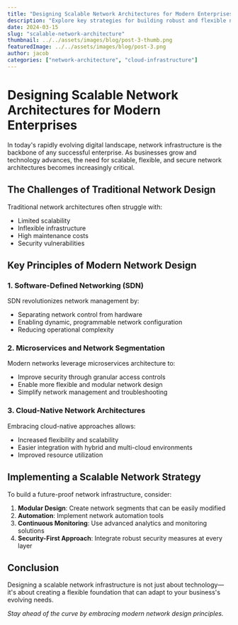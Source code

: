 ```yaml
---
title: "Designing Scalable Network Architectures for Modern Enterprises"
description: "Explore key strategies for building robust and flexible network infrastructures that can support growing business needs."
date: 2024-03-15
slug: "scalable-network-architecture"
thumbnail: ../../assets/images/blog/post-3-thumb.png
featuredImage: ../../assets/images/blog/post-3.png
author: jacob
categories: ["network-architecture", "cloud-infrastructure"]
---
```


# Designing Scalable Network Architectures for Modern Enterprises

In today's rapidly evolving digital landscape, network infrastructure is the backbone of any successful enterprise. As businesses grow and technology advances, the need for scalable, flexible, and secure network architectures becomes increasingly critical.

## The Challenges of Traditional Network Design

Traditional network architectures often struggle with:

- Limited scalability
- Inflexible infrastructure
- High maintenance costs
- Security vulnerabilities

## Key Principles of Modern Network Design

### 1. Software-Defined Networking (SDN)

SDN revolutionizes network management by:
- Separating network control from hardware
- Enabling dynamic, programmable network configuration
- Reducing operational complexity

### 2. Microservices and Network Segmentation

Modern networks leverage microservices architecture to:
- Improve security through granular access controls
- Enable more flexible and modular network design
- Simplify network management and troubleshooting

### 3. Cloud-Native Network Architectures

Embracing cloud-native approaches allows:
- Increased flexibility and scalability
- Easier integration with hybrid and multi-cloud environments
- Improved resource utilization

## Implementing a Scalable Network Strategy

To build a future-proof network infrastructure, consider:

1. **Modular Design**: Create network segments that can be easily modified
2. **Automation**: Implement network automation tools
3. **Continuous Monitoring**: Use advanced analytics and monitoring solutions
4. **Security-First Approach**: Integrate robust security measures at every layer

## Conclusion

Designing a scalable network infrastructure is not just about technology—it's about creating a flexible foundation that can adapt to your business's evolving needs.

*Stay ahead of the curve by embracing modern network design principles.*